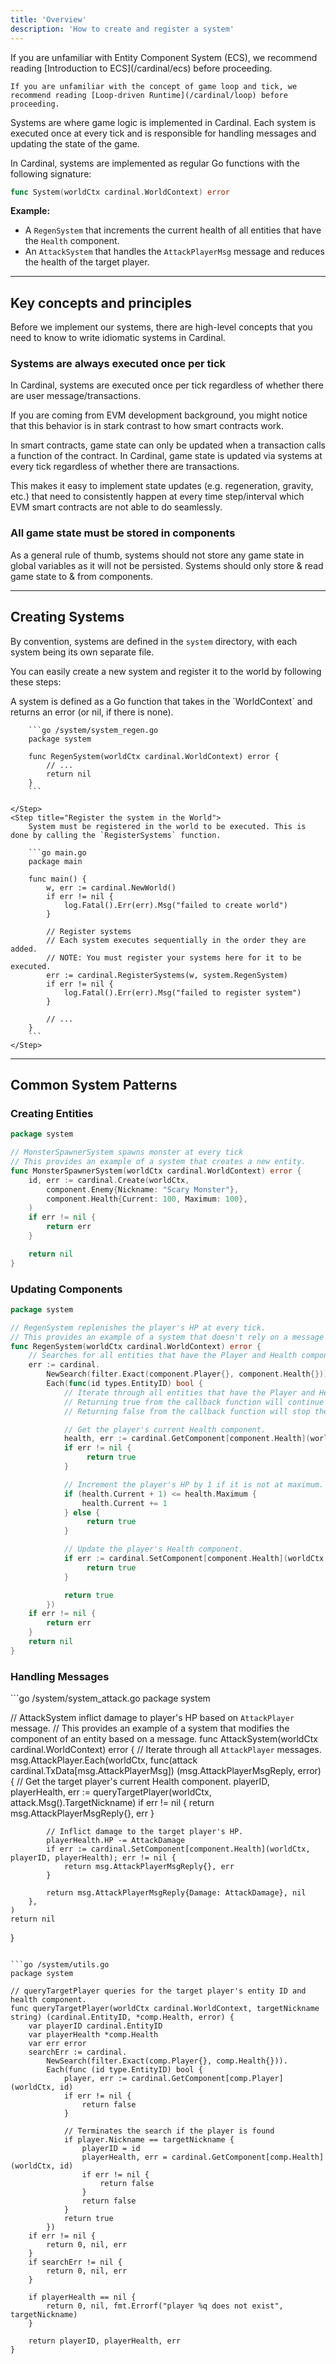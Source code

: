 ```yaml
---
title: 'Overview'
description: 'How to create and register a system'
---
```


<Warning>
    If you are unfamiliar with Entity Component System (ECS), we recommend reading [Introduction to ECS](/cardinal/ecs) before proceeding.
    
    If you are unfamiliar with the concept of game loop and tick, we recommend reading [Loop-driven Runtime](/cardinal/loop) before proceeding.
</Warning>

Systems are where game logic is implemented in Cardinal. Each system is executed once at every tick and is responsible for handling messages and updating the state of the game.

In Cardinal, systems are implemented as regular Go functions with the following signature:

```go
func System(worldCtx cardinal.WorldContext) error
```

**Example:**
- A `RegenSystem` that increments the current health of all entities that have the `Health` component. 
- An `AttackSystem` that handles the `AttackPlayerMsg` message and reduces the health of the target player.

---

## Key concepts and principles
Before we implement our systems, there are high-level concepts that you need to know to write idiomatic systems in Cardinal.

### Systems are always executed once per tick

In Cardinal, systems are executed once per tick regardless of whether there are user message/transactions. 

<Tip>
If you are coming from EVM development background, you might notice that this behavior is in stark contrast to how smart contracts work.
    
In smart contracts, game state can only be updated when a transaction calls a function of the contract. In Cardinal, game state is updated via systems at every tick regardless of whether there are transactions.

This makes it easy to implement state updates (e.g. regeneration, gravity, etc.) that need to consistently happen at every time step/interval which EVM smart contracts are not able to do seamlessly.
</Tip>

### All game state must be stored in components
As a general rule of thumb, systems should not store any game state in global variables as it will not be persisted. Systems should only store & read game state to & from components.

---

## Creating Systems

By convention, systems are defined in the `system` directory, with each system being its own separate file.

You can easily create a new system and register it to the world by following these steps:

<Steps>
    <Step title="Implement the system function">
        A system is defined as a Go function that takes in the `WorldContext` and returns an error (or nil, if there is none).

        ```go /system/system_regen.go
        package system
        
        func RegenSystem(worldCtx cardinal.WorldContext) error {
            // ...
            return nil
        }
        ```

    </Step>
    <Step title="Register the system in the World">
        System must be registered in the world to be executed. This is done by calling the `RegisterSystems` function.

        ```go main.go
        package main

        func main() {
            w, err := cardinal.NewWorld()
            if err != nil {
                log.Fatal().Err(err).Msg("failed to create world")
            }

            // Register systems
            // Each system executes sequentially in the order they are added.
            // NOTE: You must register your systems here for it to be executed.
            err := cardinal.RegisterSystems(w, system.RegenSystem)
            if err != nil {
                log.Fatal().Err(err).Msg("failed to register system")
            }

            // ...
        }
        ```
    </Step>
</Steps>

---

## Common System Patterns

### Creating Entities

```go /system/system_enemy_spawner.go
package system

// MonsterSpawnerSystem spawns monster at every tick
// This provides an example of a system that creates a new entity.
func MonsterSpawnerSystem(worldCtx cardinal.WorldContext) error {
    id, err := cardinal.Create(worldCtx,
        component.Enemy{Nickname: "Scary Monster"},
        component.Health{Current: 100, Maximum: 100},
    )
    if err != nil {
        return err
    }

	return nil
}
```

### Updating Components
```go /system/system_regen.go
package system

// RegenSystem replenishes the player's HP at every tick.
// This provides an example of a system that doesn't rely on a message to update a component.
func RegenSystem(worldCtx cardinal.WorldContext) error {
	// Searches for all entities that have the Player and Health component.
	err := cardinal.
        NewSearch(filter.Exact(component.Player{}, component.Health{})).
        Each(func(id types.EntityID) bool {
            // Iterate through all entities that have the Player and Health component.
            // Returning true from the callback function will continue the iteration.
            // Returning false from the callback function will stop the iteration.

            // Get the player's current Health component.
            health, err := cardinal.GetComponent[component.Health](worldCtx, id)
            if err != nil {
                 return true
            }

            // Increment the player's HP by 1 if it is not at maximum.
            if (health.Current + 1) <= health.Maximum {
                health.Current += 1
            } else {
                 return true
            }

            // Update the player's Health component.
            if err := cardinal.SetComponent[component.Health](worldCtx, id, health); err != nil {
                 return true
            }

            return true
        })
	if err != nil {
		return err
	}
	return nil
}
```

### Handling Messages
<CodeGroup>
```go /system/system_attack.go
package system    

// AttackSystem inflict damage to player's HP based on `AttackPlayer` message.
// This provides an example of a system that modifies the component of an entity based on a message.
func AttackSystem(worldCtx cardinal.WorldContext) error {
	// Iterate through all `AttackPlayer` messages.
	msg.AttackPlayer.Each(worldCtx,
		func(attack cardinal.TxData[msg.AttackPlayerMsg]) (msg.AttackPlayerMsgReply, error) {
			// Get the target player's current Health component.
			playerID, playerHealth, err := queryTargetPlayer(worldCtx, attack.Msg().TargetNickname)
			if err != nil {
				return msg.AttackPlayerMsgReply{}, err
			}

			// Inflict damage to the target player's HP.
			playerHealth.HP -= AttackDamage
			if err := cardinal.SetComponent[component.Health](worldCtx, playerID, playerHealth); err != nil {
				return msg.AttackPlayerMsgReply{}, err
			}

			return msg.AttackPlayerMsgReply{Damage: AttackDamage}, nil
		},
	)
	return nil
}
```

```go /system/utils.go
package system

// queryTargetPlayer queries for the target player's entity ID and health component.
func queryTargetPlayer(worldCtx cardinal.WorldContext, targetNickname string) (cardinal.EntityID, *comp.Health, error) {
    var playerID cardinal.EntityID
    var playerHealth *comp.Health
    var err error
    searchErr := cardinal.
        NewSearch(filter.Exact(comp.Player{}, comp.Health{})).
        Each(func (id type.EntityID) bool {
            player, err := cardinal.GetComponent[comp.Player](worldCtx, id)
            if err != nil {
                return false
            }

            // Terminates the search if the player is found
            if player.Nickname == targetNickname {
                playerID = id
                playerHealth, err = cardinal.GetComponent[comp.Health](worldCtx, id)
                if err != nil {
                    return false
                }
                return false
            }
            return true
        })
    if err != nil {
        return 0, nil, err
    }
    if searchErr != nil {
        return 0, nil, err
    }

    if playerHealth == nil {
        return 0, nil, fmt.Errorf("player %q does not exist", targetNickname)
    }

    return playerID, playerHealth, err
}
```
</CodeGroup>